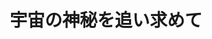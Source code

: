 ﻿---
title: "宇宙の神秘を追い求めて"
category: "理学院"
vol: "63"
interviewee: "河合 誠之 "
url: ""
tags: []
pdf: "63-5.pdf"
career: ""
preface: "上を見上げると空が広がっていて、その空の向こうには宇宙があって。人はこの広がる世界を次々と解明してきた。月をはじめ次々と惑星を探索し、ブラックホールの存在を発見した。だが、宇宙は無限である。宇宙の神秘もまた無限に存在する。宇宙の誕生「ビッグバン」を明らかにするも、その宇宙の起源にはまだ謎は多い。河合では宇宙の起源を探るため宇宙から飛来するガンマ線バーストの研究を行なっている。"
---
